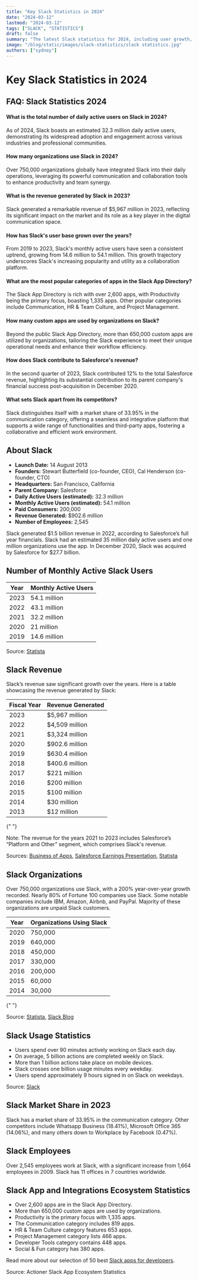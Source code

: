 ```yaml
---
title: "Key Slack Statistics in 2024"
date: "2024-03-12"
lastmod: "2024-03-12"
tags: ["SLACK", "STATISTICS"]
draft: false
summary: "The latest Slack statistics for 2024, including user growth, revenue insights, and the dynamic app ecosystem. Uncover how Slack's evolving platform continues to shape global communication and collaboration in the digital workplace. Dive into detailed FAQs, usage trends, and the impact of over 2,600 Slack apps on productivity and development. Read now for a deep dive into Slack's influence on modern business practices."
image: "/blog/static/images/slack-statistics/slack statistics.jpg"
authors: ["sydney"]
---
```


# Key Slack Statistics in 2024

## FAQ: Slack Statistics 2024

#### What is the total number of daily active users on Slack in 2024?

As of 2024, Slack boasts an estimated 32.3 million daily active users, demonstrating its widespread adoption and engagement across various industries and professional communities.

#### How many organizations use Slack in 2024?

Over 750,000 organizations globally have integrated Slack into their daily operations, leveraging its powerful communication and collaboration tools to enhance productivity and team synergy.

#### What is the revenue generated by Slack in 2023?

Slack generated a remarkable revenue of $5,967 million in 2023, reflecting its significant impact on the market and its role as a key player in the digital communication space.

#### How has Slack's user base grown over the years?

From 2019 to 2023, Slack's monthly active users have seen a consistent uptrend, growing from 14.6 million to 54.1 million. This growth trajectory underscores Slack's increasing popularity and utility as a collaboration platform.

#### What are the most popular categories of apps in the Slack App Directory?

The Slack App Directory is rich with over 2,600 apps, with Productivity being the primary focus, boasting 1,335 apps. Other popular categories include Communication, HR & Team Culture, and Project Management.

#### How many custom apps are used by organizations on Slack?

Beyond the public Slack App Directory, more than 650,000 custom apps are utilized by organizations, tailoring the Slack experience to meet their unique operational needs and enhance their workflow efficiency.

#### How does Slack contribute to Salesforce's revenue?

In the second quarter of 2023, Slack contributed 12% to the total Salesforce revenue, highlighting its substantial contribution to its parent company's financial success post-acquisition in December 2020.

#### What sets Slack apart from its competitors?

Slack distinguishes itself with a market share of 33.95% in the communication category, offering a seamless and integrative platform that supports a wide range of functionalities and third-party apps, fostering a collaborative and efficient work environment.

## About Slack

- **Launch Date:** 14 August 2013
- **Founders:** Stewart Butterfield (co-founder, CEO), Cal Henderson (co-founder, CTO)
- **Headquarters:** San Francisco, California
- **Parent Company:** Salesforce
- **Daily Active Users (estimated):** 32.3 million
- **Monthly Active Users (estimated):** 54.1 million
- **Paid Consumers:** 200,000
- **Revenue Generated:** \$902.6 million
- **Number of Employees:** 2,545

Slack generated \$1.5 billion revenue in 2022, according to Salesforce’s full year financials. Slack had an estimated 35 million daily active users and one million organizations use the app. In December 2020, Slack was acquired by Salesforce for \$27.7 billion.

## Number of Monthly Active Slack Users

| Year | Monthly Active Users |
| ---- | -------------------- |
| 2023 | 54.1 million         |
| 2022 | 43.1 million         |
| 2021 | 32.2 million         |
| 2020 | 21 million           |
| 2019 | 14.6 million         |

<ImageContainer
  alt="slack-monthly-active-users"
  src="/blog/static/images/slack-statistics/slack-monthly-active-users.png"
  classNameDiv="mx-10 lg:mx-20"
  classNameImage=""
  width={2000}
  height={1198}
/>

Source: [Statista](https://www.statista.com/)

## Slack Revenue

Slack’s revenue saw significant growth over the years. Here is a table showcasing the revenue generated by Slack:

| Fiscal Year | Revenue Generated |
| ----------- | ----------------- |
| 2023        | \$5,967 million   |
| 2022        | \$4,509 million   |
| 2021        | \$3,324 million   |
| 2020        | \$902.6 million   |
| 2019        | \$630.4 million   |
| 2018        | \$400.6 million   |
| 2017        | \$221 million     |
| 2016        | \$200 million     |
| 2015        | \$100 million     |
| 2014        | \$30 million      |
| 2013        | \$12 million      |

<ImageContainer
  alt="Slack-revenue-generated-by-fiscal-year"
  src="/blog/static/images/slack-statistics/Slack-revenue-generated-by-fiscal-year.png"
  classNameDiv="mx-10 lg:mx-20"
  classNameImage=""
  width={1992}
  height={1176}
/>{" "}

Note: The revenue for the years 2021 to 2023 includes Salesforce’s “Platform and Other” segment, which comprises Slack's revenue.

Sources: [Business of Apps](https://www.businessofapps.com/), [Salesforce Earnings Presentation](https://s23.q4cdn.com/574569502/files/doc_financials/2024/q2/CRM-Q2-FY24-Earnings-Presentation.pdf), [Statista](https://www.statista.com/)

## Slack Organizations

Over 750,000 organizations use Slack, with a 200% year-over-year growth recorded. Nearly 80% of Fortune 100 companies use Slack. Some notable companies include IBM, Amazon, Airbnb, and PayPal. Majority of these organizations are unpaid Slack customers.

| Year | Organizations Using Slack |
| ---- | ------------------------- |
| 2020 | 750,000                   |
| 2019 | 640,000                   |
| 2018 | 450,000                   |
| 2017 | 330,000                   |
| 2016 | 200,000                   |
| 2015 | 60,000                    |
| 2014 | 30,000                    |

<ImageContainer
  alt="Organizations using slack by year"
  src="/blog/static/images/slack-statistics/Organizations using slack by year.png"
  classNameDiv="mx-10 lg:mx-20"
  classNameImage=""
  width={1998}
  height={1192}
/>{" "}

Source: [Statista](https://www.statista.com/), [Slack Blog](https://slack.com/intl/en-in/blog/transformation/fortune-100-rely-slack-connect-build-digital-hq)

## Slack Usage Statistics

- Users spend over 90 minutes actively working on Slack each day.
- On average, 5 billion actions are completed weekly on Slack.
- More than 1 billion actions take place on mobile devices.
- Slack crosses one billion usage minutes every weekday.
- Users spend approximately 9 hours signed in on Slack on weekdays.

Source: [Slack](https://slack.com/intl/en-in/blog/productivity/powering-productivity-workplace)

## Slack Market Share in 2023

Slack has a market share of 33.95% in the communication category. Other competitors include Whatsapp Business (18.41%), Microsoft Office 365 (14.06%), and many others down to Workplace by Facebook (0.47%).

## Slack Employees

Over 2,545 employees work at Slack, with a significant increase from 1,664 employees in 2009. Slack has 11 offices in 7 countries worldwide.

## Slack App and Integrations Ecosystem Statistics

<ImageContainer
  alt="Slack-app-by-category"
  src="/blog/static/images/slack-statistics/Slack-app-by-category.png"
  classNameDiv="mx-10 lg:mx-20"
  classNameImage=""
  width={1338}
  height={740}
/>

- Over 2,600 apps are in the Slack App Directory.
- More than 650,000 custom apps are used by organizations.
- Productivity is the primary focus with 1,335 apps.
- The Communication category includes 819 apps.
- HR & Team Culture category features 653 apps.
- Project Management category lists 466 apps.
- Developer Tools category contains 448 apps.
- Social & Fun category has 380 apps.

Read more about our selection of 50 best [Slack apps for developers](https://axolo.co/blog/p/best-slack-apps-for-developers).

Source: <NoFollowLink url="https://actioner.com/guides/slack-app-ecosystem-statistics">Actioner Slack App Ecosystem Statistics</NoFollowLink>

<UserReview />
